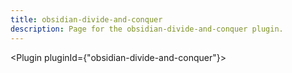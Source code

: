 ---
title: obsidian-divide-and-conquer
description: Page for the obsidian-divide-and-conquer plugin.
---


<Plugin pluginId={"obsidian-divide-and-conquer"}></Plugin>